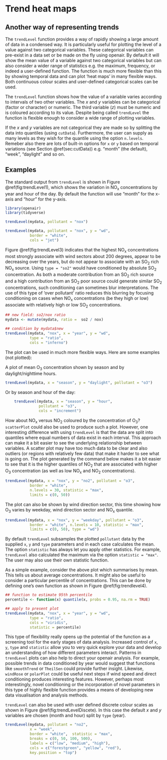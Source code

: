 # Trend heat maps {#sec:trendLevel}

## Another way of representing trends

The `trendLevel` function provides a way of rapidly showing a large
amount of data in a condensed way. It is particularly useful for
plotting the level of a value against two categorical variables. These
categorical variables can pre-exist in a data set or be made on the
fly using [openair]{.pkg}. By default it will show the mean value of a
variable against two categorical variables but can also consider a
wider range of statistics e.g. the maximum, frequency, or indeed a
user-defined function. The function is much more flexible than this by
showing temporal data and can plot 'heat maps' in many flexible
ways. Both continuous colour scales and user-defined categorical
scales can be used.

The `trendLevel` function shows how the value of a variable
varies according to intervals of two other variables. The $x$ and $y$
variables can be categorical (factor or character) or numeric. The
third variable ($z$) must be numeric and is coloured according to its
value. Despite being called `trendLevel` the function is flexible
enough to consider a wide range of plotting variables.

If the $x$ and $y$ variables are not categorical they are made so by
splitting the data into quantiles (using `cutData`). Furthermore, the user can supply as many levels as they wish for the quantile using the option `n.levels`. Remeber also there are lots of built-in options for `x` or `y` based on temporal variations (see Section \@ref(sec:cutData)) e.g. "month" (the default), "week", "daylight" and so on.

## Examples {#sec:TrendLevelEx}

The standard output from `trendLevel` is shown in Figure
\@ref(fig:trendLevel1), which shows the variation in NO~x~
concentrations by year and hour of the day. By default the function will use "month" for the x-axis and "hour" for the y-axis. 

```r
library(openair)
library(tidyverse)

trendLevel(mydata, pollutant = "nox")
```

```r
trendLevel(mydata, pollutant = "nox", y = "wd", 
           border = "white", 
           cols = "jet")
```

Figure \@ref(fig:trendLevel3) indicates that the highest NO~x~
concentrations most strongly associate with wind sectors about 200
degrees, appear to be decreasing over the years, but do not appear to
associate with an SO~2~ rich NO~x~ source. Using `type = "so2"`
would have conditioned by absolute SO~2~ concentration. As both a
moderate contribution from an SO~2~ rich source and a high
contribution from an SO~2~ poor source could generate similar SO~2~
concentrations, such conditioning can sometimes blur
interpretations. The use of this type of 'over pollutant' ratio
reduces this blurring by focusing conditioning on cases when NO~x~
concentrations (be they high or low) associate with relatively high or
low SO~2~ concentrations.

```r
## new field: so2/nox ratio
mydata <- mutate(mydata, ratio =  so2 / nox)

## condition by mydata$new
trendLevel(mydata, "nox", x = "year", y = "wd", 
           type = "ratio",
           cols = "inferno")
```


The plot can be used in much more flexible ways. Here are some
examples (not plotted):

A plot of mean O~3~ concentration shown by season and by
daylight/nighttime hours.

```r
trendLevel(mydata, x = "season", y = "daylight", pollutant = "o3")
```

Or by season and hour of the day:

```r
    trendLevel(mydata, x = "season", y = "hour", 
               pollutant = "o3",
               cols = "increment")
```

How about NO~x~ versus NO~2~ coloured by the concentration of O~3~?
`scatterPlot` could also be used to produce such a plot. However,
one interesting difference with using `trendLevel` is that the data
are split into quantiles where equal numbers of data exist in each
interval. This approach can make it a bit easier to see the underlying
relationship between variables. A scatter plot may have too much data
to be clear and also outliers (or regions with relatively few data)
that make it harder to see what is going on. The plot generated by the
command below makes it a bit easier to see that it is the higher
quantiles of NO~2~ that are associated with higher O~3~
concentration (as well as low NO~x~ and NO~2~ concentrations).

```r
trendLevel(mydata, x = "nox", y = "no2", pollutant = "o3", 
           border = "white",
           n.levels = 30, statistic = "max", 
           limits = c(0, 50))
```

The plot can also be shown by wind direction sector, this time showing
how O~3~ varies by weekday, wind direction sector and NO~x~ quantile.

```r
trendLevel(mydata, x = "nox", y = "weekday", pollutant = "o3",
           border = "white", n.levels = 10, statistic = "max",
           limits = c(0, 50), type = "wd")
```


By default `trendLevel` subsamples the plotted `pollutant` data
by the supplied `x`, `y` and `type` parameters and in each
case calculates the mean. The option `statistic` has always let
you apply other statistics. For example, `trendLevel` also
calculated the maximum via the option `statistic = "max"`. The user
may also use their own statistic function.

As a simple example, consider the above plot which summarises by mean.
This tells us about average concentrations. It might also be useful to
consider a particular percentile of concentrations. This can be done
by defining one's own function as shown in Figure \@ref(fig:trendlevel4).

```r
## function to estimate 95th percentile
percentile <- function(x) quantile(x, probs = 0.95, na.rm = TRUE)

## apply to present plot
trendLevel(mydata, "nox", x = "year", y = "wd", 
           type = "ratio",
           cols = "viridis",
           statistic = percentile)
```

This type of flexibility really opens up the potential of the function
as a screening tool for the early stages of data analysis. Increased
control of `x`, `y`, `type` and `statistic` allow you to
very quick explore your data and develop an understanding of how
different parameters interact. Patterns in `trendLevel` plots can
also help to direct your [openair]{.pkg} analysis. For example, possible trends
in data conditioned by year would suggest that functions like
`smoothTrend` or `TheilSen` could provide further insight.
Likewise, `windRose` or `polarPlot` could be useful next steps
if wind speed and direct conditioning produces interesting features.
However, perhaps most interestingly, novel conditioning or the
incorporation of novel parameters in this type of highly flexible function
provides a means of developing new data visualisation and analysis methods.

`trendLevel` can also be used with user defined discrete colour
scales as shown in Figure \@ref(fig:trendLevelDiscete). In this case the
default $x$ and $y$ variables are chosen (month and hour) split by
`type` (year).

```r
trendLevel(mydata, pollutant = "no2",
           x = "week",
           border = "white",  statistic = "max",
           breaks = c(0, 50, 100, 500),
           labels = c("low", "medium", "high"),
           cols = c("forestgreen", "yellow", "red"),
           key.position = "top")
```




